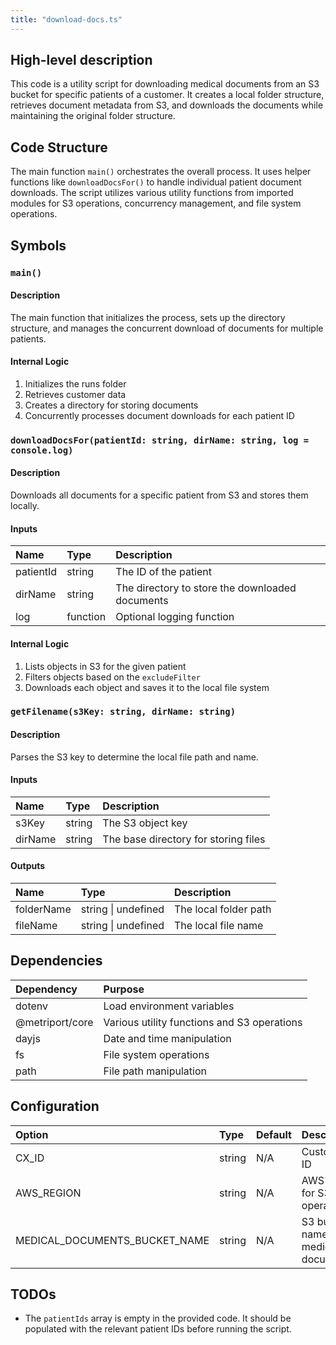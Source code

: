 ```yaml
---
title: "download-docs.ts"
---
```


## High-level description
This code is a utility script for downloading medical documents from an S3 bucket for specific patients of a customer. It creates a local folder structure, retrieves document metadata from S3, and downloads the documents while maintaining the original folder structure.

## Code Structure
The main function `main()` orchestrates the overall process. It uses helper functions like `downloadDocsFor()` to handle individual patient document downloads. The script utilizes various utility functions from imported modules for S3 operations, concurrency management, and file system operations.

## Symbols

### `main()`
#### Description
The main function that initializes the process, sets up the directory structure, and manages the concurrent download of documents for multiple patients.

#### Internal Logic
1. Initializes the runs folder
2. Retrieves customer data
3. Creates a directory for storing documents
4. Concurrently processes document downloads for each patient ID

### `downloadDocsFor(patientId: string, dirName: string, log = console.log)`
#### Description
Downloads all documents for a specific patient from S3 and stores them locally.

#### Inputs
| Name | Type | Description |
|:-----|:-----|:------------|
| patientId | string | The ID of the patient |
| dirName | string | The directory to store the downloaded documents |
| log | function | Optional logging function |

#### Internal Logic
1. Lists objects in S3 for the given patient
2. Filters objects based on the `excludeFilter`
3. Downloads each object and saves it to the local file system

### `getFilename(s3Key: string, dirName: string)`
#### Description
Parses the S3 key to determine the local file path and name.

#### Inputs
| Name | Type | Description |
|:-----|:-----|:------------|
| s3Key | string | The S3 object key |
| dirName | string | The base directory for storing files |

#### Outputs
| Name | Type | Description |
|:-----|:-----|:------------|
| folderName | string \| undefined | The local folder path |
| fileName | string \| undefined | The local file name |

## Dependencies
| Dependency | Purpose |
|:-----------|:--------|
| dotenv | Load environment variables |
| @metriport/core | Various utility functions and S3 operations |
| dayjs | Date and time manipulation |
| fs | File system operations |
| path | File path manipulation |

## Configuration
| Option | Type | Default | Description |
|:-------|:-----|:--------|:------------|
| CX_ID | string | N/A | Customer ID |
| AWS_REGION | string | N/A | AWS region for S3 operations |
| MEDICAL_DOCUMENTS_BUCKET_NAME | string | N/A | S3 bucket name for medical documents |

## TODOs
- The `patientIds` array is empty in the provided code. It should be populated with the relevant patient IDs before running the script.